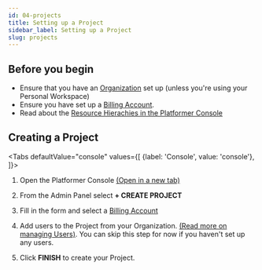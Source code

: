 ```yaml
---
id: 04-projects
title: Setting up a Project
sidebar_label: Setting up a Project
slug: projects
---
```



## Before you begin

-   Ensure that you have an [Organization](./organizations) set up (unless you're using your Personal Workspace)
-   Ensure you have set up a [Billing Account](./billing-accounts).
-   Read about the [Resource Hierachies in the Platformer Console](./resource-hierachies)

## Creating a Project

<Tabs
  defaultValue="console"
  values={[
    {label: 'Console', value: 'console'},
  ]}>
  <TabItem value="console">

1.  Open the Platformer Console <a href="https://beta.console.platformer.com/" target="_">(Open in a new tab)</a>
2.  From the Admin Panel select **+ CREATE PROJECT**
3.  Fill in the form and select a [Billing Account](./billing-accounts)
4.  Add users to the Project from your Organization. [(Read more on managing Users)](./iam).
    You can skip this step for now if you haven't set up any users.

5. Click **FINISH** to create your Project.


  </TabItem>
</Tabs>

